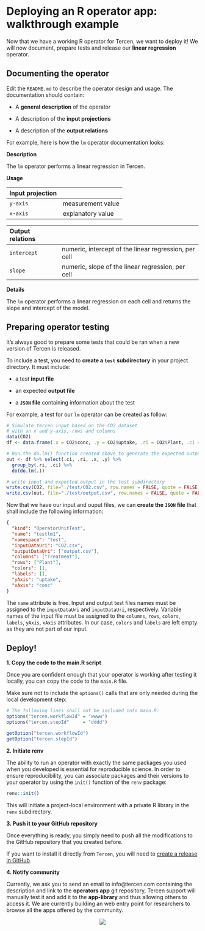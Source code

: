 # Deploying an R operator app: walkthrough example

Now that we have a working R operator for Tercen, we want to deploy it! We will now document, prepare tests and release our __linear regression__ operator.

## Documenting the operator {-}

Edit the `README.md` to describe the operator design and usage. The documentation should contain:

* A __general description__ of the operator

* A description of the __input projections__

* A description of the __output relations__

For example, here is how the `lm` operator documentation looks:

**Description**

The `lm` operator performs a linear regression in Tercen.

**Usage**

Input projection|
:--|:--
`y-axis`| measurement value
`x-axis`| explanatory value

Output relations|
:--|:--
`intercept`| numeric, intercept of the linear regression, per cell
`slope`| numeric, slope of the linear regression, per cell

**Details**

The `lm` operator performs a linear regression on each cell and returns the slope and intercept of the model.

## Preparing operator testing {-}

It's always good to prepare some tests that could be ran when a new version of Tercen is released.

To include a test, you need to __create a `test` subdirectory__ in your project directory. It must include:

* a test __input file__

* an expected __output file__

* a __`JSON` file__ containing information about the test

For example, a test for our `lm` operator can be created as follow:

```r
# Simulate tercen input based on the CO2 dataset 
# with an x and y-axis, rows and columns
data(CO2)
df <- data.frame(.x = CO2$conc, .y = CO2$uptake, .ri = CO2$Plant, .ci = CO2$Treatment)

# Run the do.lm() function created above to generate the expected output
out <- df %>% select(.ci, .ri, .x, .y) %>%
  group_by(.ri, .ci) %>%
  do(do.lm(.))

# write input and expected output in the test subdirectory
write.csv(CO2, file="./test/CO2.csv", row.names = FALSE, quote = FALSE)
write.csv(out, file="./test/output.csv", row.names = FALSE, quote = FALSE)
```

Now that we have our input and ouput files, we can __create the `JSON` file__ that shall include the following information:

```json
{
  "kind": "OperatorUnitTest",
  "name": "testlm1",
  "namespace": "test",
  "inputDataUri": "CO2.csv",
  "outputDataUri": ["output.csv"],
  "columns": ["Treatment"],
  "rows": ["Plant"],
  "colors": [],
  "labels": [],
  "yAxis": "uptake",
  "xAxis": "conc"
}
```
The `name` attribute is free. Input and output test files names must be assigned to the `inputDataUri` and `inputDataUri`, respectively. Variable names of the input file must be assigned to the `columns`, `rows`, `colors`, `labels`, `yAxis`, `xAxis` attributes. In our case,  `colors` and `labels` are left empty as they are not part of our input.

## Deploy! {-}

**1. Copy the code to the main.R script**

Once you are confident enough that your operator is working after testing it locally, you can copy the code to the `main.R` file.

Make sure not to include the `options()` calls that are only needed during the local development step:

```r
# The following lines shall not be included into main.R:
options("tercen.workflowId" = "wwww")
options("tercen.stepId"     = "dddd")

getOption("tercen.workflowId")
getOption("tercen.stepId")
```

**2. Initiate renv**

The ability to run an operator with exactly the same packages you used when you developed is essential for reproducible science. In order to ensure reproducibility, you can associate packages and their versions to your operator by using the `init()` function of the `renv` package: 

```r
renv::init()
```

This will initiate a project-local environment with a private R library in the `renv` subdirectory.

**3. Push it to your GitHub repository**

Once everything is ready, you simply need to push all the modifications to the GitHub repository that you created before.

If you want to install it directly from `Tercen`, you will need to [create a release in GitHub](https://help.github.com/en/github/administering-a-repository/managing-releases-in-a-repository).

**4. Notify community**

Currently, we ask you to send an email to info@tercen.com containing the description and link to the __operators app__ git repository, Tercen support will manually test it and add it to the __app-library__ and thus allowing others to access it. We are currently building an web entry point for researchers to browse all the apps offered by the community.


<center>![](images/goldfish.png)</center>

